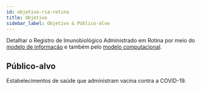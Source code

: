 ```yaml
---
id: objetivo-ria-rotina
title: Objetivo
sidebar_label: Objetivo & Público-alvo
---
```


Detalhar o Registro de Imunobiológico Administrado em Rotina
por meio do [modelo de informação](./mi-ria-r) e
também pelo [modelo computacional](./mc-ria-r).

## Público-alvo

Estabelecimentos de saúde que administram vacina contra a COVID-19.
